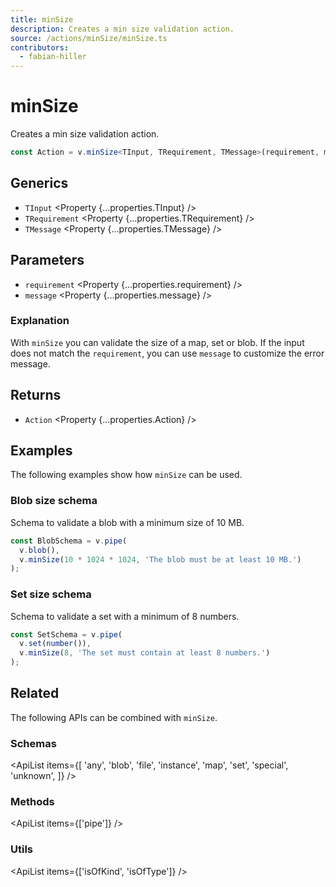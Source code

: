 ```yaml
---
title: minSize
description: Creates a min size validation action.
source: /actions/minSize/minSize.ts
contributors:
  - fabian-hiller
---
```



# minSize

Creates a min size validation action.

```ts
const Action = v.minSize<TInput, TRequirement, TMessage>(requirement, message);
```

## Generics

- `TInput` <Property {...properties.TInput} />
- `TRequirement` <Property {...properties.TRequirement} />
- `TMessage` <Property {...properties.TMessage} />

## Parameters

- `requirement` <Property {...properties.requirement} />
- `message` <Property {...properties.message} />

### Explanation

With `minSize` you can validate the size of a map, set or blob. If the input does not match the `requirement`, you can use `message` to customize the error message.

## Returns

- `Action` <Property {...properties.Action} />

## Examples

The following examples show how `minSize` can be used.

### Blob size schema

Schema to validate a blob with a minimum size of 10 MB.

```ts
const BlobSchema = v.pipe(
  v.blob(),
  v.minSize(10 * 1024 * 1024, 'The blob must be at least 10 MB.')
);
```

### Set size schema

Schema to validate a set with a minimum of 8 numbers.

```ts
const SetSchema = v.pipe(
  v.set(number()),
  v.minSize(8, 'The set must contain at least 8 numbers.')
);
```

## Related

The following APIs can be combined with `minSize`.

### Schemas

<ApiList
  items={[
    'any',
    'blob',
    'file',
    'instance',
    'map',
    'set',
    'special',
    'unknown',
  ]}
/>

### Methods

<ApiList items={['pipe']} />

### Utils

<ApiList items={['isOfKind', 'isOfType']} />
